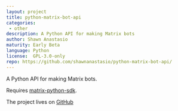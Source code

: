 ```yaml
---
layout: project
title: python-matrix-bot-api
categories: 
 - other
description: A Python API for making Matrix bots
author: Shawn Anastasio
maturity: Early Beta
language: Python
license:  GPL-3.0-only
repo: https://github.com/shawnanastasio/python-matrix-bot-api/
---
```


A Python API for making Matrix bots.

Requires [matrix-python-sdk](https://github.com/matrix-org/matrix-python-sdk).

The project lives on [GitHub](https://github.com/shawnanastasio/python-matrix-bot-api/)


